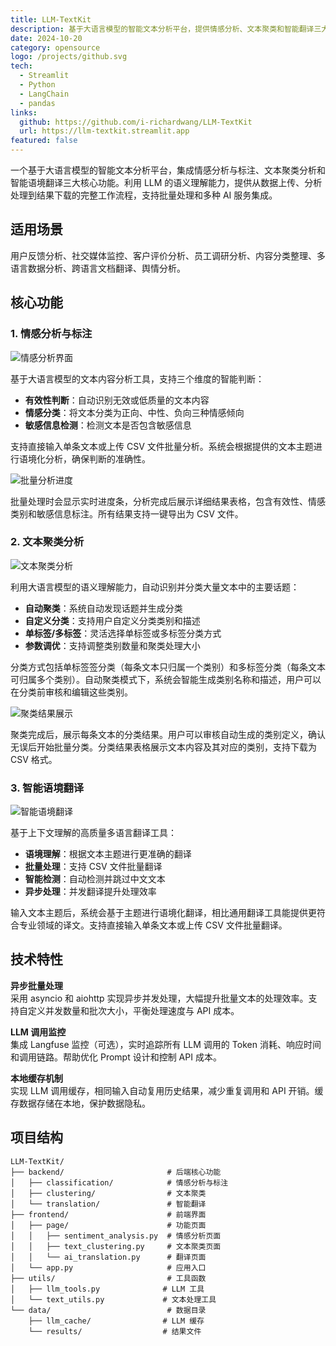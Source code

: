 ```yaml
---
title: LLM-TextKit
description: 基于大语言模型的智能文本分析平台，提供情感分析、文本聚类和智能翻译三大核心功能
date: 2024-10-20
category: opensource
logo: /projects/github.svg
tech:
  - Streamlit
  - Python
  - LangChain
  - pandas
links:
  github: https://github.com/i-richardwang/LLM-TextKit
  url: https://llm-textkit.streamlit.app
featured: false
---
```


一个基于大语言模型的智能文本分析平台，集成情感分析与标注、文本聚类分析和智能语境翻译三大核心功能。利用 LLM 的语义理解能力，提供从数据上传、分析处理到结果下载的完整工作流程，支持批量处理和多种 AI 服务集成。

## 适用场景

用户反馈分析、社交媒体监控、客户评价分析、员工调研分析、内容分类整理、多语言数据分析、跨语言文档翻译、舆情分析。

## 核心功能

### 1. 情感分析与标注

![情感分析界面](/projects/llm-textkit/sentiment-analysis.png)

基于大语言模型的文本内容分析工具，支持三个维度的智能判断：

- **有效性判断**：自动识别无效或低质量的文本内容
- **情感分类**：将文本分类为正向、中性、负向三种情感倾向
- **敏感信息检测**：检测文本是否包含敏感信息

支持直接输入单条文本或上传 CSV 文件批量分析。系统会根据提供的文本主题进行语境化分析，确保判断的准确性。

![批量分析进度](/projects/llm-textkit/analysis-progress.png)

批量处理时会显示实时进度条，分析完成后展示详细结果表格，包含有效性、情感类别和敏感信息标注。所有结果支持一键导出为 CSV 文件。

### 2. 文本聚类分析

![文本聚类分析](/projects/llm-textkit/text-clustering.png)

利用大语言模型的语义理解能力，自动识别并分类大量文本中的主要话题：

- **自动聚类**：系统自动发现话题并生成分类
- **自定义分类**：支持用户自定义分类类别和描述
- **单标签/多标签**：灵活选择单标签或多标签分类方式
- **参数调优**：支持调整类别数量和聚类处理大小

分类方式包括单标签签分类（每条文本只归属一个类别）和多标签分类（每条文本可归属多个类别）。自动聚类模式下，系统会智能生成类别名称和描述，用户可以在分类前审核和编辑这些类别。

![聚类结果展示](/projects/llm-textkit/clustering-results.png)

聚类完成后，展示每条文本的分类结果。用户可以审核自动生成的类别定义，确认无误后开始批量分类。分类结果表格展示文本内容及其对应的类别，支持下载为 CSV 格式。

### 3. 智能语境翻译

![智能语境翻译](/projects/llm-textkit/translation.png)

基于上下文理解的高质量多语言翻译工具：

- **语境理解**：根据文本主题进行更准确的翻译
- **批量处理**：支持 CSV 文件批量翻译
- **智能检测**：自动检测并跳过中文文本
- **异步处理**：并发翻译提升处理效率

输入文本主题后，系统会基于主题进行语境化翻译，相比通用翻译工具能提供更符合专业领域的译文。支持直接输入单条文本或上传 CSV 文件批量翻译。

## 技术特性

**异步批量处理**  
采用 asyncio 和 aiohttp 实现异步并发处理，大幅提升批量文本的处理效率。支持自定义并发数量和批次大小，平衡处理速度与 API 成本。

**LLM 调用监控**  
集成 Langfuse 监控（可选），实时追踪所有 LLM 调用的 Token 消耗、响应时间和调用链路。帮助优化 Prompt 设计和控制 API 成本。

**本地缓存机制**  
实现 LLM 调用缓存，相同输入自动复用历史结果，减少重复调用和 API 开销。缓存数据存储在本地，保护数据隐私。

## 项目结构

```
LLM-TextKit/
├── backend/                       # 后端核心功能
│   ├── classification/            # 情感分析与标注
│   ├── clustering/                # 文本聚类
│   └── translation/               # 智能翻译
├── frontend/                      # 前端界面
│   ├── page/                      # 功能页面
│   │   ├── sentiment_analysis.py  # 情感分析页面
│   │   ├── text_clustering.py     # 文本聚类页面
│   │   └── ai_translation.py      # 翻译页面
│   └── app.py                     # 应用入口
├── utils/                         # 工具函数
│   ├── llm_tools.py              # LLM 工具
│   └── text_utils.py             # 文本处理工具
└── data/                          # 数据目录
    ├── llm_cache/                # LLM 缓存
    └── results/                  # 结果文件
```

